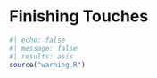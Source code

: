 # Finishing Touches {#sec-finishing-touches}

```r
#| echo: false
#| message: false
#| results: asis
source("warning.R")
```
